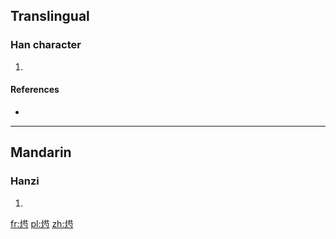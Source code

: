 ==Translingual==

===Han character===
{{Han char|rn=86|rad=火|as=07|sn=11|four=|canj=火廿心戈 (FTPI)}}

# {{defn|Han|sort=火07}}

====References====
* {{Han ref|kx=0671.170|dkj=19045|dj=1080.140|hdz=32203.080|uh=70F5|ud=28917}}

----

==Mandarin==

===Hanzi===
{{cmn-hanzi|pin=[[shán]] ([[shan2]]), [[yàn]] ([[yan4]]), [[zhuó]] ([[zhuo2]])|wg=shan<sup>2</sup>, yen<sup>4</sup>, cho<sup>2</sup>}}

# {{defn|lang=cmn|sort=火07}}

[[fr:烵]]
[[pl:烵]]
[[zh:烵]]